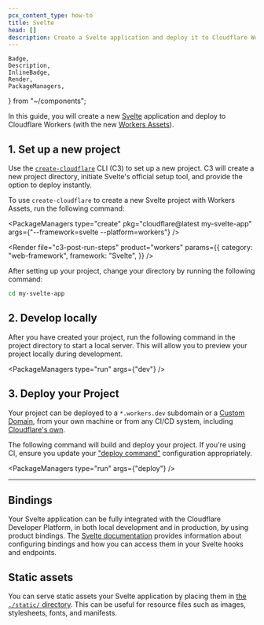 ```yaml
---
pcx_content_type: how-to
title: Svelte
head: []
description: Create a Svelte application and deploy it to Cloudflare Workers with Workers Assets.
---
```


	Badge,
	Description,
	InlineBadge,
	Render,
	PackageManagers,
} from "~/components";

In this guide, you will create a new [Svelte](https://svelte.dev/) application and deploy to Cloudflare Workers (with the new [<InlineBadge preset="beta" /> Workers Assets](/workers/static-assets/)).

## 1. Set up a new project

Use the [`create-cloudflare`](https://www.npmjs.com/package/create-cloudflare) CLI (C3) to set up a new project. C3 will create a new project directory, initiate Svelte's official setup tool, and provide the option to deploy instantly.

To use `create-cloudflare` to create a new Svelte project with <InlineBadge preset="beta" /> Workers Assets, run the following command:

<PackageManagers
	type="create"
	pkg="cloudflare@latest my-svelte-app"
	args={"--framework=svelte --platform=workers"}
/>

<Render
	file="c3-post-run-steps"
	product="workers"
	params={{
		category: "web-framework",
		framework: "Svelte",
	}}
/>

After setting up your project, change your directory by running the following command:

```sh
cd my-svelte-app
```

## 2. Develop locally

After you have created your project, run the following command in the project directory to start a local server. This will allow you to preview your project locally during development.

<PackageManagers type="run" args={"dev"} />

## 3. Deploy your Project

Your project can be deployed to a `*.workers.dev` subdomain or a [Custom Domain](/workers/configuration/routing/custom-domains/), from your own machine or from any CI/CD system, including [Cloudflare's own](/workers/ci-cd/builds/).

The following command will build and deploy your project. If you're using CI, ensure you update your ["deploy command"](/workers/ci-cd/builds/configuration/#build-settings) configuration appropriately.

<PackageManagers type="run" args={"deploy"} />

---

## Bindings

Your Svelte application can be fully integrated with the Cloudflare Developer Platform, in both local development and in production, by using product bindings. The [Svelte documentation](https://kit.svelte.dev/docs/adapter-cloudflare#runtime-apis) provides information about configuring bindings and how you can access them in your Svelte hooks and endpoints.

## Static assets

You can serve static assets your Svelte application by placing them in [the `./static/` directory](https://kit.svelte.dev/docs/project-structure#project-files-static). This can be useful for resource files such as images, stylesheets, fonts, and manifests.

<Render file="workers-assets-routing-summary" />
